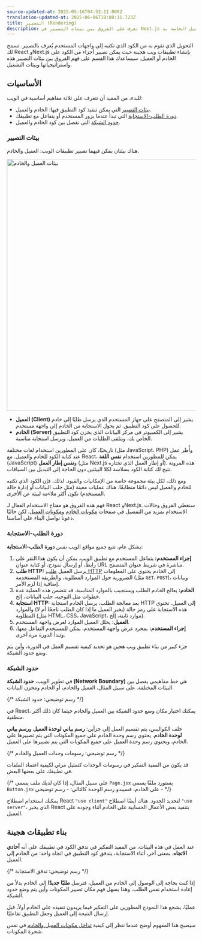 ```yaml
---
source-updated-at: 2025-05-16T04:52:11.000Z
translation-updated-at: 2025-06-06T18:08:11.723Z
title: التصيير (Rendering)
description: تعرف على الفروق بين بيئات التصيير في Next.js واستراتيجياته وبيئات التشغيل الخاصة به.
---
```


التحويل الذي تقوم به من الكود الذي تكتبه إلى واجهات المستخدم يُعرف بالتصيير. تسمح لك React وNext.js بإنشاء تطبيقات ويب هجينة حيث يمكن تصيير أجزاء من الكود على الخادم أو العميل. سيساعدك هذا القسم على فهم الفروق بين بيئات التصيير هذه واستراتيجياتها وبيئات التشغيل.

## الأساسيات

للبدء، من المفيد أن تتعرف على ثلاثة مفاهيم أساسية في الويب:

- [بيئات التصيير](#rendering-environments) التي يمكن تنفيذ كود التطبيق فيها: الخادم والعميل.
- [دورة الطلب-الاستجابة](#request-response-lifecycle) التي تبدأ عندما يزور المستخدم أو يتفاعل مع تطبيقك.
- [حدود الشبكة](#network-boundary) التي تفصل بين كود الخادم والعميل.

### بيئات التصيير

هناك بيئتان يمكن فيهما تصيير تطبيقات الويب: العميل والخادم.

<Image
  alt="بيئات العميل والخادم"
  srcLight="/docs/light/client-and-server-environments.png"
  srcDark="/docs/dark/client-and-server-environments.png"
  width="1600"
  height="672"
/>

- **العميل (Client)** يشير إلى المتصفح على جهاز المستخدم الذي يرسل طلبًا إلى خادم للحصول على كود التطبيق. ثم يحول الاستجابة من الخادم إلى واجهة مستخدم.
- **الخادم (Server)** يشير إلى الكمبيوتر في مركز البيانات الذي يخزن كود التطبيق الخاص بك، ويتلقى الطلبات من العميل، ويرسل استجابة مناسبة.

تاريخيًا، كان على المطورين استخدام لغات مختلفة (مثل JavaScript، PHP) وأُطر عمل عند كتابة الكود للخادم والعميل. مع React، يمكن للمطورين استخدام **نفس اللغة** (JavaScript) و**نفس إطار العمل** (مثل Next.js أو إطار العمل الذي تختاره). هذه المرونة تتيح لك كتابة الكود بسلاسة لكلا البيئتين دون الحاجة إلى التبديل بين السياقات.

ومع ذلك، لكل بيئة مجموعة خاصة من الإمكانيات والقيود. لذلك، فإن الكود الذي تكتبه للخادم والعميل ليس دائمًا متطابقًا. هناك عمليات معينة (مثل جلب البيانات أو إدارة حالة المستخدم) تكون أكثر ملاءمة لبيئة عن الأخرى.

فهم هذه الفروق هو مفتاح الاستخدام الفعال لـ React وNext.js. سنغطي الفروق وحالات الاستخدام بمزيد من التفصيل في صفحات [مكونات الخادم](/docs/app/building-your-application/rendering/server-components) و[مكونات العميل](/docs/app/building-your-application/rendering/client-components)، لكن حاليًا دعونا نواصل البناء على أساسنا.

### دورة الطلب-الاستجابة

بشكل عام، تتبع جميع مواقع الويب نفس **دورة الطلب-الاستجابة**:

1. **إجراء المستخدم:** يتفاعل المستخدم مع تطبيق الويب. يمكن أن يكون هذا النقر على رابط، أو إرسال نموذج، أو كتابة عنوان URL مباشرة في شريط عنوان المتصفح.
2. **طلب HTTP:** يرسل العميل [طلب HTTP](https://developer.mozilla.org/docs/Web/HTTP) إلى الخادم يحتوي على المعلومات الضرورية حول الموارد المطلوبة، والطريقة المستخدمة (مثل `GET`، `POST`)، وبيانات إضافية إذا لزم الأمر.
3. **الخادم:** يعالج الخادم الطلب ويستجيب بالموارد المناسبة. قد تتضمن هذه العملية عدة خطوات مثل التوجيه، جلب البيانات، إلخ.
4. **استجابة HTTP:** بعد معالجة الطلب، يرسل الخادم استجابة HTTP إلى العميل. تحتوي هذه الاستجابة على رمز حالة (يخبر العميل ما إذا كان الطلب ناجحًا أم لا) والموارد المطلوبة (مثل HTML، CSS، JavaScript، موارد ثابتة، إلخ).
5. **العميل:** يحلل العميل الموارد لعرض واجهة المستخدم.
6. **إجراء المستخدم:** بمجرد عرض واجهة المستخدم، يمكن للمستخدم التفاعل معها، وتبدأ الدورة مرة أخرى.

جزء كبير من بناء تطبيق ويب هجين هو تحديد كيفية تقسيم العمل في الدورة، وأين يتم وضع حدود الشبكة.

### حدود الشبكة

في تطوير الويب، **حدود الشبكة (Network Boundary)** هي خط مفاهيمي يفصل بين البيئات المختلفة. على سبيل المثال، العميل والخادم، أو الخادم ومخزن البيانات.

{/* رسم توضيحي: حدود الشبكة */}

في React، يمكنك اختيار مكان وضع حدود الشبكة بين العميل والخادم حيثما كان ذلك أكثر منطقية.

خلف الكواليس، يتم تقسيم العمل إلى جزأين: **رسم بياني لوحدة العميل** و**رسم بياني لوحدة الخادم**. يحتوي رسم وحدة الخادم على جميع المكونات التي يتم تصييرها على الخادم، ويحتوي رسم وحدة العميل على جميع المكونات التي يتم تصييرها على العميل.

{/* رسم توضيحي: رسومات وحدات العميل والخادم */}

قد يكون من المفيد التفكير في رسومات الوحدات كتمثيل مرئي لكيفية اعتماد الملفات في تطبيقك على بعضها البعض.

{/* على سبيل المثال، إذا كان لديك ملف يسمى `Page.jsx` يستورد ملفًا يسمى `Button.jsx` على الخادم، فسيبدو رسم الوحدة كالتالي: - رسم توضيحي - */}

يمكنك استخدام اصطلاح React `"use client"` لتحديد الحدود. هناك أيضًا اصطلاح `"use server"`، الذي يخبر React بتنفيذ بعض الأعمال الحسابية على الخادم أثناء وجوده على العميل.

## بناء تطبيقات هجينة

عند العمل في هذه البيئات، من المفيد التفكير في تدفق الكود في تطبيقك على أنه **أحادي الاتجاه**. بمعنى آخر، أثناء الاستجابة، يتدفق كود التطبيق في اتجاه واحد: من الخادم إلى العميل.

{/* رسم توضيحي: تدفق الاستجابة */}

إذا كنت بحاجة إلى الوصول إلى الخادم من العميل، فترسل **طلبًا جديدًا** إلى الخادم بدلاً من إعادة استخدام نفس الطلب. وهذا يسهل فهم مكان تصيير المكونات وأين يتم وضع حدود الشبكة.

عمليًا، يشجع هذا النموذج المطورين على التفكير فيما يريدون تنفيذه على الخادم أولاً، قبل إرسال النتيجة إلى العميل وجعل التطبيق تفاعليًا.

سيصبح هذا المفهوم أوضح عندما ننظر إلى كيفية [تداخل مكونات العميل والخادم](/docs/app/building-your-application/rendering/composition-patterns) في نفس شجرة المكونات.
